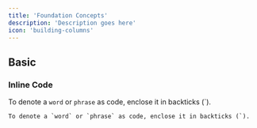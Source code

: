 ```yaml
---
title: 'Foundation Concepts'
description: 'Description goes here'
icon: 'building-columns'
---
```


## Basic

### Inline Code

To denote a `word` or `phrase` as code, enclose it in backticks (`).

```
To denote a `word` or `phrase` as code, enclose it in backticks (`).
```
